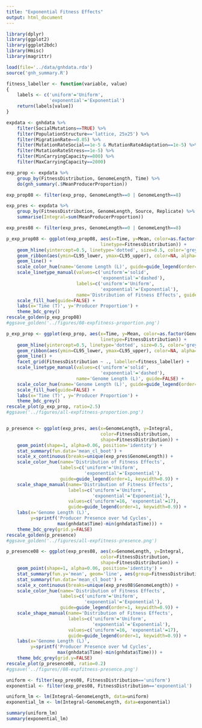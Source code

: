 ```yaml
---
title: "Exponential Fitness Effects"
output: html_document
---
```


```r
library(dplyr)
library(ggplot2)
library(ggplot2bdc)
library(Hmisc)
library(magrittr)

load(file='../data/gnhdata.rda')
source('gnh_summary.R')

fitness_labeller <- function(variable, value)
{
    labels <- c('uniform'='Uniform',
                'exponential'='Exponential')
    return(labels[value])
}

````

```r
expdata <- gnhdata %>%
    filter(SocialMutations==TRUE) %>% 
    filter(PopulationStructure=='lattice, 25x25') %>%
    filter(MigrationRate==0.05) %>%
    filter(MutationRateSocial==1e-5 & MutationRateAdaptation==1e-5) %>%
    filter(MutationRateStress==1e-5) %>%
    filter(MinCarryingCapacity==800) %>%
    filter(MaxCarryingCapacity==2000)
```

```r
exp_prop <- expdata %>%
    group_by(FitnessDistribution, GenomeLength, Time) %>%
    do(gnh_summary(.$MeanProducerProportion))

exp_prop08 <- filter(exp_prop, GenomeLength==0 | GenomeLength==8)

exp_pres <- expdata %>%
    group_by(FitnessDistribution, GenomeLength, Source, Replicate) %>%
    summarise(Integral=sum(MeanProducerProportion))

exp_pres08 <- filter(exp_pres, GenomeLength==0 | GenomeLength==8)

```

```r
p_exp_prop08 <- ggplot(exp_prop08, aes(x=Time, y=Mean, color=as.factor(GenomeLength), fill=as.factor(GenomeLength),
                                   linetype=FitnessDistribution)) +
    geom_hline(yintercept=0.5, linetype='dotted', size=0.5, color='grey70') +   
    geom_ribbon(aes(ymin=CL95_lower, ymax=CL95_upper), color=NA, alpha=0.2) +   
    geom_line() +
    scale_color_hue(name='Genome Length (L)', guide=guide_legend(order=1)) +
    scale_linetype_manual(values=c('uniform'='solid',
                                   'exponential'='dashed'),
                          labels=c('uniform'='Uniform',
                                   'exponential'='Exponential'),
                          name='Distribution of Fitness Effects', guide=guide_legend(order=2, keywidth=0.9)) +
    scale_fill_hue(guide=FALSE) +
    labs(x='Time (T)', y='Producer Proportion') +
    theme_bdc_grey()
rescale_golden(p_exp_prop08)
#ggsave_golden('../figures/08-expfitness-proportion.png')
```



```r
p_exp_prop <- ggplot(exp_prop, aes(x=Time, y=Mean, color=as.factor(GenomeLength), fill=as.factor(GenomeLength),
                                   linetype=FitnessDistribution)) +
    geom_hline(yintercept=0.5, linetype='dotted', size=0.5, color='grey70') +   
    geom_ribbon(aes(ymin=CL95_lower, ymax=CL95_upper), color=NA, alpha=0.2) +   
    geom_line() +
    facet_grid(FitnessDistribution ~ ., labeller=fitness_labeller) +
    scale_linetype_manual(values=c('uniform'='solid',
                                   'exponential'='dashed'),
                          name='Genome Length (L)', guide=FALSE) +
    scale_color_hue(name='Genome Length (L)', guide=guide_legend(order=1)) +
    scale_fill_hue(guide=FALSE) +
    labs(x='Time (T)', y='Producer Proportion') +
    theme_bdc_grey()
rescale_plot(p_exp_prop, ratio=2.5)
#ggsave('../figures/all-expfitness-proportion.png')
```


```r

```


```r
p_presence <- ggplot(exp_pres, aes(x=GenomeLength, y=Integral,
                                   color=FitnessDistribution,
                                   shape=FitnessDistribution)) +
    geom_point(shape=1, alpha=0.06, position='identity') +
    stat_summary(fun.data='mean_cl_boot') +
    scale_x_continuous(breaks=unique(exp_pres$GenomeLength)) +
    scale_color_hue(name='Distribution of Fitness Effects',
                    labels=c('uniform'='Uniform',
                             'exponential'='Exponential'),
                    guide=guide_legend(order=1, keywidth=0.9)) +
    scale_shape_manual(name='Distribution of Fitness Effects',
                       labels=c('uniform'='Uniform',
                                'exponential'='Exponential'), 
                       values=c('uniform'=16, 'exponential'=17),
                       guide=guide_legend(order=1, keywidth=0.9)) +
    labs(x='Genome Length (L)',
         y=sprintf('Producer Presence over %d Cycles',
                   max(gnhdata$Time)-min(gnhdata$Time))) +
    theme_bdc_grey(grid.y=FALSE)
rescale_golden(p_presence)
#ggsave_golden('../figures/all-expfitness-presence.png')
```

```r
p_presence08 <- ggplot(exp_pres08, aes(x=GenomeLength, y=Integral,
                                   color=FitnessDistribution,
                                   shape=FitnessDistribution)) +
    geom_point(shape=1, alpha=0.06, position='identity') +
    stat_summary(fun.y='mean', geom='line', aes(group=FitnessDistribution)) +
    stat_summary(fun.data='mean_cl_boot') +
    scale_x_continuous(breaks=unique(exp_pres08$GenomeLength)) +
    scale_color_hue(name='Distribution of Fitness Effects',
                    labels=c('uniform'='Uniform',
                             'exponential'='Exponential'),
                    guide=guide_legend(order=1, keywidth=0.9)) +
    scale_shape_manual(name='Distribution of Fitness Effects',
                       labels=c('uniform'='Uniform',
                                'exponential'='Exponential'), 
                       values=c('uniform'=16, 'exponential'=17),
                       guide=guide_legend(order=1, keywidth=0.9)) +
    labs(x='Genome Length (L)',
         y=sprintf('Producer Presence over %d Cycles',
                   max(gnhdata$Time)-min(gnhdata$Time))) +
    theme_bdc_grey(grid.y=FALSE)
rescale_plot(p_presence08, ratio=0.2)
#ggsave('../figures//08-expfitness-presence.png')
```

```r
uniform <- filter(exp_pres08, FitnessDistribution=='uniform')
exponential <- filter(exp_pres08, FitnessDistribution=='exponential')

uniform_lm <- lm(Integral~GenomeLength, data=uniform)
exponential_lm <- lm(Integral~GenomeLength, data=exponential)

summary(uniform_lm)
summary(exponential_lm)
```

